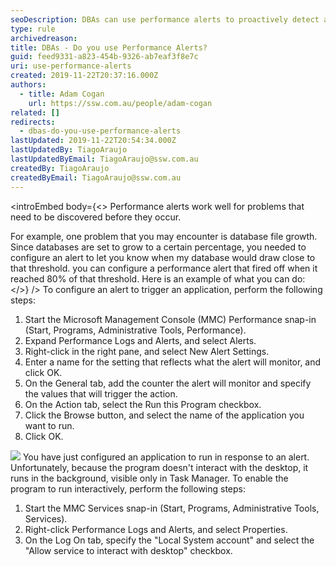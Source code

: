 ```yaml
---
seoDescription: DBAs can use performance alerts to proactively detect and address potential issues before they impact database performance or cause downtime.
type: rule
archivedreason:
title: DBAs - Do you use Performance Alerts?
guid: feed9331-a823-454b-9326-ab7eaf3f8e7c
uri: use-performance-alerts
created: 2019-11-22T20:37:16.000Z
authors:
  - title: Adam Cogan
    url: https://ssw.com.au/people/adam-cogan
related: []
redirects:
  - dbas-do-you-use-performance-alerts
lastUpdated: 2019-11-22T20:54:34.000Z
lastUpdatedBy: TiagoAraujo
lastUpdatedByEmail: TiagoAraujo@ssw.com.au
createdBy: TiagoAraujo
createdByEmail: TiagoAraujo@ssw.com.au
---
```


<introEmbed
  body={<>
Performance alerts work well for problems that need to be discovered before they occur.

For example, one problem that you may encounter is database file growth. Since databases are set to grow to a certain percentage, you needed to configure an alert to let you know when my database would draw close to that threshold. you can configure a performance alert that fired off when it reached 80% of that threshold. Here is an example of what you can do:
  </>}
/>
To configure an alert to trigger an application, perform the following steps:

1. Start the Microsoft Management Console (MMC) Performance snap-in (Start, Programs, Administrative Tools, Performance).
2. Expand Performance Logs and Alerts, and select Alerts.
3. Right-click in the right pane, and select New Alert Settings.
4. Enter a name for the setting that reflects what the alert will monitor, and click OK.
5. On the General tab, add the counter the alert will monitor and specify the values that will trigger the action.
6. On the Action tab, select the Run this Program checkbox.
7. Click the Browse button, and select the name of the application you want to run.
8. Click OK.

![](/uploads/rules/use-performance-alerts/performanceAlert.gif)
You have just configured an application to run in response to an alert. Unfortunately, because the program doesn't interact with the desktop, it runs in the background, visible only in Task Manager. To enable the program to run interactively, perform the following steps:

1. Start the MMC Services snap-in (Start, Programs, Administrative Tools, Services).
2. Right-click Performance Logs and Alerts, and select Properties.
3. On the Log On tab, specify the "Local System account" and select the "Allow service to interact with desktop" checkbox.
